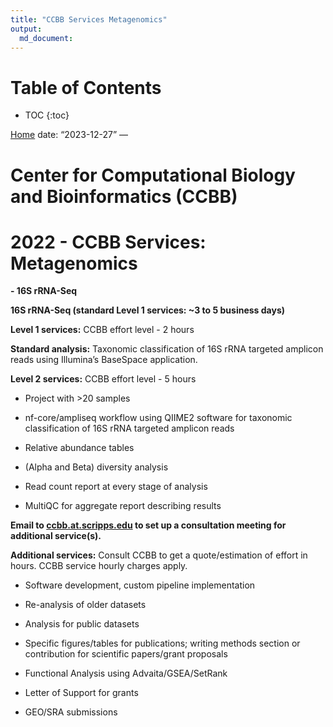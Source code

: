 ```yaml
---
title: "CCBB Services Metagenomics"
output: 
  md_document:
---
```


# Table of Contents

* TOC {:toc}

<!-- Content of your subpage goes here -->

<a href="path_to_your_home_page.html" class="home-button">Home</a>
date: "2023-12-27"
---

# Center for Computational Biology and Bioinformatics (CCBB)

# 2022 - CCBB Services: Metagenomics


**- 16S rRNA-Seq**




**16S rRNA-Seq (standard Level 1 services: ~3 to 5 business days)**




**Level 1 services:** CCBB effort level - 2 hours


**Standard analysis:** Taxonomic classification of 16S rRNA targeted amplicon reads using Illumina’s BaseSpace application.




**Level 2 services:** CCBB effort level - 5 hours

* Project with >20 samples

* nf-core/ampliseq workflow using QIIME2 software for taxonomic classification of 16S rRNA targeted amplicon reads

* Relative abundance tables

* (Alpha and Beta) diversity analysis

* Read count report at every stage of analysis

* MultiQC for aggregate report describing results







**Email to <a href="mailto:ccbb.at.scripps.edu">ccbb.at.scripps.edu</a> to set up a consultation meeting for additional service(s).**




**Additional services:** Consult CCBB to get a quote/estimation of effort in hours. CCBB service hourly charges apply.

* Software development, custom pipeline implementation

* Re-analysis of older datasets

* Analysis for public datasets

* Specific figures/tables for publications; writing methods section or contribution for scientific papers/grant proposals

* Functional Analysis using Advaita/GSEA/SetRank

* Letter of Support for grants

* GEO/SRA submissions


